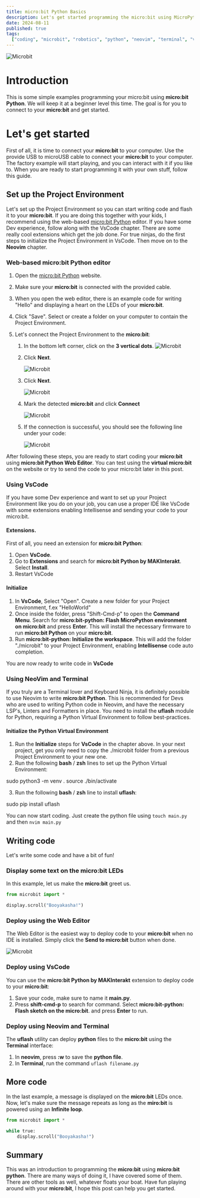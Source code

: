 ```yaml
---
title: micro:bit Python Basics
description: Let's get started programming the micro:bit using MicroPython
date: 2024-08-11
published: true
tags:
  ["coding", "microbit", "robotics", "python", "neovim", "terminal", "vscode"]
---
```


<Image alt="Microbit" src="/microbit001.svg" width={250} height={250} />

# Introduction

This is some simple examples programming your micro:bit using **micro:bit Python**. We will
keep it at a beginner level this time. The goal is for you to connect to your **micro:bit**
and get started.

# Let's get started

First of all, it is time to connect your **micro:bit** to your computer. Use the provide
USB to microUSB cable to connect your **micro:bit** to your computer. The factory example
will start playing, and you can interact with it if you like to. When you are ready to
start programming it with your own stuff, follow this guide.

## Set up the Project Environment

Let's set up the Project Environment so you can start writing code and flash it to your
**micro:bit**. If you are doing this together with your kids, I recommend using the web-based
[micro:bit Python](https://python.microbit.org/v/3) editor. If you have some Dev experience,
follow along with the VsCode chapter. There are some really cool extensions which get the job done.
For true ninjas, do the first steps to initialize the Project Environment in VsCode. Then move on to
the **Neovim** chapter.

### Web-based micro:bit Python editor

1. Open the [micro:bit Python](https://python.microbit.org/v/3) website.
2. Make sure your **micro:bit** is connected with the provided cable.
3. When you open the web editor, there is an example code for writing "Hello" and displaying a heart
   on the LEDs of your **micro:bit**.
4. Click "Save". Select or create a folder on your computer to contain the Project Environment.
5. Let&apos;s connect the Project Environment to the **micro:bit**:

   1. In the bottom left corner, click on the **3 vertical dots**.
      <Image
        alt="Microbit"
        src="/Sendtomicrobit001.png"
        width={250}
        height={250}
      />
   2. Click **Next**.

      <Image
        alt="Microbit"
        src="/Sendtomicrobit002.png"
        width={400}
        height={400}
      />

   3. Click **Next**.

      <Image
        alt="Microbit"
        src="/Sendtomicrobit003.png"
        width={400}
        height={400}
      />

   4. Mark the detected **micro:bit** and click **Connect**

      <Image
        alt="Microbit"
        src="/Sendtomicrobit004.png"
        width={400}
        height={400}
      />

   5. If the connection is successful, you should see the following line under your code:

      <Image
        alt="Microbit"
        src="/Sendtomicrobit006.png"
        width={250}
        height={250}
      />

After following these steps, you are ready to start coding your **micro:bit** using **micro:bit Python Web Editor**.
You can test using the **virtual micro:bit** on the website or try to send the code to your micro:bit later in
this post.

### Using VsCode

If you have some Dev experience and want to set up your Project Environment like you do on your job, you can
use a proper IDE like VsCode with some extensions enabling Intellisense and sending your code to your micro:bit.

#### Extensions.

First of all, you need an extension for **micro:bit Python**:

1. Open **VsCode**.
2. Go to **Extensions** and search for **micro:bit Python by MAKInterakt**. Select **Install**.
3. Restart VsCode

#### Initialize

1. In **VsCode**, Select "Open". Create a new folder for your Project Environment, f.ex "HelloWorld"
2. Once inside the folder, press "Shift-Cmd-p" to open the **Command Menu**. Search for
   **micro:bit-python: Flash MicroPython environment on micro:bit** and press **Enter**. This will install
   the necessary firmware to run **micro:bit Python** on your **micro:bit**.
3. Run **micro:bit-python: Initialize the workspace**. This will add the folder "./microbit" to your
   Project Environment, enabling **Intellisense** code auto completion.

You are now ready to write code in **VsCode**

### Using NeoVim and Terminal

If you truly are a Terminal lover and Keyboard Ninja, it is definitely possible to use Neovim to write
**micro:bit Python**. This is recommended for Devs who are used to writing Python code in Neovim, and
have the necessary LSP&apos;s, Linters and Formatters in place. You need to install the **uflash**
module for Python, requiring a Python Virtual Environment to follow best-practices.

#### Initialize the Python Virtual Environment

1. Run the **Initialize** steps for **VsCode** in the chapter above. In your next project, get you only need
   to copy the ./microbit folder from a previous Project Environment to your new one.
2. Run the following **bash** / **zsh** lines to set up the Python Virtual Environment:

sudo python3 -m venv .
source ./bin/activate

3. Run the following **bash** / **zsh** line to install **uflash**:

sudo pip install uflash

You can now start coding. Just create the python file using `touch main.py` and then `nvim main.py`

## Writing code

Let&apos;s write some code and have a bit of fun!

### Display some text on the micro:bit LEDs

In this example, let us make the **micro:bit** greet us.

```python
from microbit import *

display.scroll("Booyakasha!")

```

### Deploy using the Web Editor

The Web Editor is the easiest way to deploy code to your **micro:bit** when no IDE is installed. Simply
click the **Send to micro:bit** button when done.

<Image alt="Microbit" src="/Sendtomicrobit001.png" width={250} height={250} />

### Deploy using VsCode

You can use the **micro:bit Python by MAKInterakt** extension to deploy code to your **micro:bit**:

1. Save your code, make sure to name it **main.py**.
2. Press **shift-cmd-p** to search for command. Select **micro:bit-python: Flash sketch on the micro:bit**.
   and press **Enter** to run.

### Deploy using Neovim and Terminal

The **uflash** utility can deploy **python** files to the **micro:bit** using the **Terminal** interface:

1. In **neovim**, press **:w** to save the **python file**.
2. In **Terminal**, run the command `uflash filename.py`

## More code

In the last example, a message is displayed on the **micro:bit** LEDs once. Now, let&apos;s make
sure the message repeats as long as the **miro:bit** is powered using an **Infinite loop**.

```python
from microbit import *

while true:
    display.scroll("Booyakasha!")
```

## Summary

This was an introduction to programming the **micro:bit** using **micro:bit python**. There are
many ways of doing it, I have covered some of them. There are other tools as well, whatever
floats your boat. Have fun playing around with your **micro:bit**, I hope this post can help
you get started.
